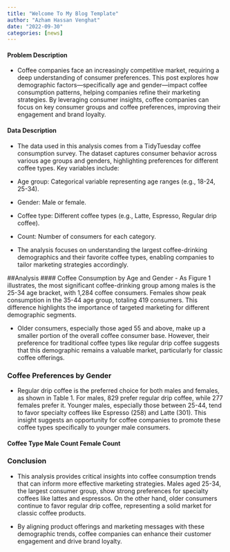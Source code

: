 ```yaml
---
title: "Welcome To My Blog Template"
author: "Azham Hassan Venghat"
date: "2022-09-30"
categories: [news]
---
```

#### Problem Description
- Coffee companies face an increasingly competitive market, requiring a deep understanding of consumer preferences. This post explores how demographic factors—specifically age and gender—impact coffee consumption patterns, helping companies refine their marketing strategies. By leveraging consumer insights, coffee companies can focus on key consumer groups and coffee preferences, improving their engagement and brand loyalty.

#### Data Description
- The data used in this analysis comes from a TidyTuesday coffee consumption survey. The dataset captures consumer behavior across various age groups and genders, highlighting preferences for different coffee types. Key variables include:

- Age group: Categorical variable representing age ranges (e.g., 18-24, 25-34).
- Gender: Male or female.
- Coffee type: Different coffee types (e.g., Latte, Espresso, Regular drip coffee).
- Count: Number of consumers for each category.
- The analysis focuses on understanding the largest coffee-drinking demographics and their favorite coffee types, enabling companies to tailor marketing strategies accordingly.

##Analysis
#### Coffee Consumption by Age and Gender
- As Figure 1 illustrates, the most significant coffee-drinking group among males is the 25-34 age bracket, with 1,284 coffee consumers. Females show peak consumption in the 35-44 age group, totaling 419 consumers. This difference highlights the importance of targeted marketing for different demographic segments.



- Older consumers, especially those aged 55 and above, make up a smaller portion of the overall coffee consumer base. However, their preference for traditional coffee types like regular drip coffee suggests that this demographic remains a valuable market, particularly for classic coffee offerings.

### Coffee Preferences by Gender
- Regular drip coffee is the preferred choice for both males and females, as shown in Table 1. For males, 829 prefer regular drip coffee, while 277 females prefer it. Younger males, especially those between 25-44, tend to favor specialty coffees like Espresso (258) and Latte (301). This insight suggests an opportunity for coffee companies to promote these coffee types specifically to younger male consumers.

#### Coffee Type	Male Count	Female Count


### Conclusion
- This analysis provides critical insights into coffee consumption trends that can inform more effective marketing strategies. Males aged 25-34, the largest consumer group, show strong preferences for specialty coffees like lattes and espressos. On the other hand, older consumers continue to favor regular drip coffee, representing a solid market for classic coffee products.

- By aligning product offerings and marketing messages with these demographic trends, coffee companies can enhance their customer engagement and drive brand loyalty.



